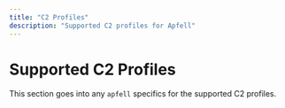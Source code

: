 ```yaml
---
title: "C2 Profiles"
description: "Supported C2 profiles for Apfell"
---
```


# Supported C2 Profiles

This section goes into any `apfell` specifics for the supported C2 profiles.
